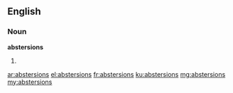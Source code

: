 ==English==

===Noun===
'''abstersions'''

# {{plural of|abstersion}}

[[ar:abstersions]]
[[el:abstersions]]
[[fr:abstersions]]
[[ku:abstersions]]
[[mg:abstersions]]
[[my:abstersions]]